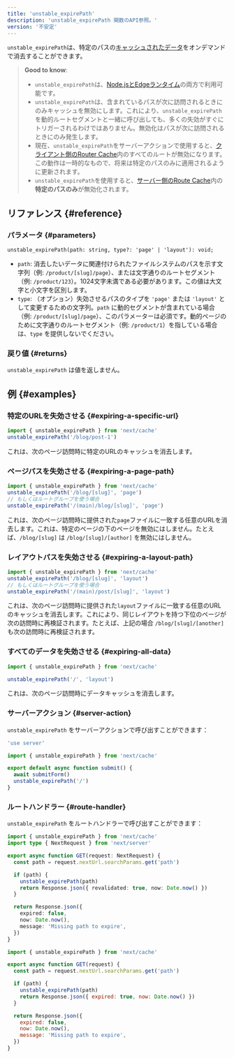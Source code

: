 ```yaml
---
title: 'unstable_expirePath'
description: 'unstable_expirePath 関数のAPI参照。'
version: '不安定'
---
```


`unstable_expirePath`は、特定のパスの[キャッシュされたデータ](/docs/app/building-your-application/caching)をオンデマンドで消去することができます。

> **Good to know**:
>
> - `unstable_expirePath`は、[Node.jsとEdgeランタイム](/docs/app/building-your-application/rendering/edge-and-nodejs-runtimes)の両方で利用可能です。
> - `unstable_expirePath`は、含まれているパスが次に訪問されるときにのみキャッシュを無効にします。これにより、`unstable_expirePath`を動的ルートセグメントと一緒に呼び出しても、多くの失効がすぐにトリガーされるわけではありません。無効化はパスが次に訪問されるときにのみ発生します。
> - 現在、`unstable_expirePath`をサーバーアクションで使用すると、[クライアント側のRouter Cache](/docs/app/building-your-application/caching#client-side-router-cache)内のすべてのルートが無効になります。この動作は一時的なもので、将来は特定のパスのみに適用されるように更新されます。
> - `unstable_expirePath`を使用すると、[サーバー側のRoute Cache](/docs/app/building-your-application/caching#full-route-cache)内の**特定のパスのみ**が無効化されます。

## リファレンス {#reference}

### パラメータ {#parameters}

```tsx
unstable_expirePath(path: string, type?: 'page' | 'layout'): void;
```

- `path`: 消去したいデータに関連付けられたファイルシステムのパスを示す文字列（例: `/product/[slug]/page`）、または文字通りのルートセグメント（例: `/product/123`）。1024文字未満である必要があります。この値は大文字と小文字を区別します。
- `type`: （オプション）失効させるパスのタイプを `'page'` または `'layout'` として変更するための文字列。`path` に動的セグメントが含まれている場合（例: `/product/[slug]/page`）、このパラメーターは必須です。動的ページのために文字通りのルートセグメント（例: `/product/1`）を指している場合は、`type` を提供しないでください。

### 戻り値 {#returns}

`unstable_expirePath` は値を返しません。

## 例 {#examples}

### 特定のURLを失効させる {#expiring-a-specific-url}

```ts
import { unstable_expirePath } from 'next/cache'
unstable_expirePath('/blog/post-1')
```

これは、次のページ訪問時に特定のURLのキャッシュを消去します。

### ページパスを失効させる {#expiring-a-page-path}

```ts
import { unstable_expirePath } from 'next/cache'
unstable_expirePath('/blog/[slug]', 'page')
// もしくはルートグループを使う場合
unstable_expirePath('/(main)/blog/[slug]', 'page')
```

これは、次のページ訪問時に提供された`page`ファイルに一致する任意のURLを消去します。これは、特定のページの下のページを無効にはしません。たとえば、`/blog/[slug]` は `/blog/[slug]/[author]` を無効にはしません。

### レイアウトパスを失効させる {#expiring-a-layout-path}

```ts
import { unstable_expirePath } from 'next/cache'
unstable_expirePath('/blog/[slug]', 'layout')
// もしくはルートグループを使う場合
unstable_expirePath('/(main)/post/[slug]', 'layout')
```

これは、次のページ訪問時に提供された`layout`ファイルに一致する任意のURLのキャッシュを消去します。これにより、同じレイアウトを持つ下位のページが次の訪問時に再検証されます。たとえば、上記の場合 `/blog/[slug]/[another]` も次の訪問時に再検証されます。

### すべてのデータを失効させる {#expiring-all-data}

```ts
import { unstable_expirePath } from 'next/cache'

unstable_expirePath('/', 'layout')
```

これは、次のページ訪問時にデータキャッシュを消去します。

### サーバーアクション {#server-action}

`unstable_expirePath` をサーバーアクションで呼び出すことができます：

<Tabs>
<TabItem value="ts" label="TypeScript">

```ts title="app/actions.ts" switcher
'use server'

import { unstable_expirePath } from 'next/cache'

export default async function submit() {
  await submitForm()
  unstable_expirePath('/')
}
```

</TabItem>
</Tabs>

### ルートハンドラー {#route-handler}

`unstable_expirePath` をルートハンドラーで呼び出すことができます：

<Tabs>
<TabItem value="ts" label="TypeScript">

```ts title="app/api/expire/route.ts" switcher
import { unstable_expirePath } from 'next/cache'
import type { NextRequest } from 'next/server'

export async function GET(request: NextRequest) {
  const path = request.nextUrl.searchParams.get('path')

  if (path) {
    unstable_expirePath(path)
    return Response.json({ revalidated: true, now: Date.now() })
  }

  return Response.json({
    expired: false,
    now: Date.now(),
    message: 'Missing path to expire',
  })
}
```

</TabItem>
<TabItem value="js" label="JavaScript">

```js title="app/api/expire/route.js" switcher
import { unstable_expirePath } from 'next/cache'

export async function GET(request) {
  const path = request.nextUrl.searchParams.get('path')

  if (path) {
    unstable_expirePath(path)
    return Response.json({ expired: true, now: Date.now() })
  }

  return Response.json({
    expired: false,
    now: Date.now(),
    message: 'Missing path to expire',
  })
}
```

</TabItem>
</Tabs>
